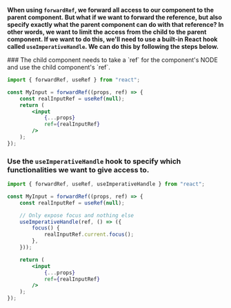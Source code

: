
**When using `forwardRef`, we forward all access to our component to the parent component. But what if we want to forward the reference, but also specify exactly what the parent component can do with that reference? In other words, we want to limit the access from the child to the parent component. If we want to do this, we'll need to use a built-in React hook called `useImperativeHandle`. We can do this by following the steps below.**

<Steps>
### The child component needs to take a `ref` for the component's NODE and use the child component's `ref`.

```jsx {4,8}
import { forwardRef, useRef } from "react";

const MyInput = forwardRef((props, ref) => {
    const realInputRef = useRef(null);
    return (
        <input
            {...props}
            ref={realInputRef}
        />
    );
});
```

### Use the `useImperativeHandle` hook to specify which functionalities we want to give access to.

```jsx {7-11}
import { forwardRef, useRef, useImperativeHandle } from "react";

const MyInput = forwardRef((props, ref) => {
    const realInputRef = useRef(null);

    // Only expose focus and nothing else
    useImperativeHandle(ref, () => ({
        focus() {
            realInputRef.current.focus();
        },
    }));

    return (
        <input
            {...props}
            ref={realInputRef}
        />
    );
});
```

</Steps>

